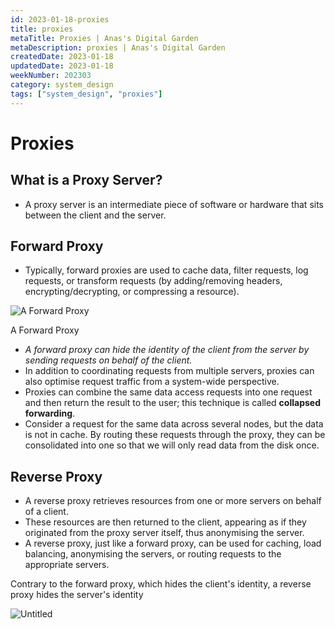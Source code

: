 ```yaml
---
id: 2023-01-18-proxies
title: proxies
metaTitle: Proxies | Anas's Digital Garden
metaDescription: proxies | Anas's Digital Garden
createdDate: 2023-01-18
updatedDate: 2023-01-18
weekNumber: 202303
category: system_design
tags: ["system_design", "proxies"]
---
```


# Proxies

## What is a Proxy Server?

- A proxy server is an intermediate piece of software or hardware that sits between the client and the server.

## Forward Proxy

- Typically, forward proxies are used to cache data, filter requests, log requests, or transform requests (by adding/removing headers, encrypting/decrypting, or compressing a resource).

![A Forward Proxy](proxies/untitled.png)

A Forward Proxy

- *A forward proxy can hide the identity of the client from the server by sending requests on behalf of the client.*
- In addition to coordinating requests from multiple servers, proxies can also optimise request traffic from a system-wide perspective.
- Proxies can combine the same data access requests into one request and then return the result to the user; this technique is called **collapsed forwarding**.
- Consider a request for the same data across several nodes, but the data is not in cache. By routing these requests through the proxy, they can be consolidated into one so that we will only read data from the disk once.

## Reverse Proxy

- A reverse proxy retrieves resources from one or more servers on behalf of a client.
- These resources are then returned to the client, appearing as if they originated from the proxy server itself, thus anonymising the server.
- A reverse proxy, just like a forward proxy, can be used for caching, load balancing, anonymising the servers, or routing requests to the appropriate servers.

Contrary to the forward proxy, which hides the client's identity, a reverse proxy hides the server's identity

![Untitled](proxies/untitled%201.png)
